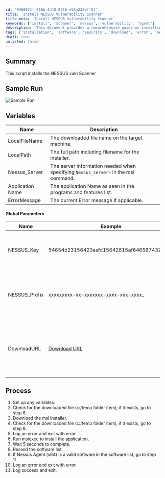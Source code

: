 ```yaml
---
id: '9468021f-816b-4d40-8915-e58a238eff8f'
title: 'Install NESSUS Vulnerability Scanner'
title_meta: 'Install NESSUS Vulnerability Scanner'
keywords: ['install', 'scanner', 'nessus', 'vulnerability', 'agent']
description: 'This document provides a comprehensive guide on installing the NESSUS vulnerability scanner, including sample runs, variable definitions, global parameters, and a detailed process for successful installation.'
tags: ['installation', 'software', 'security', 'download', 'error', 'setup']
draft: true
unlisted: false
---
```

## Summary

This script installs the NESSUS vuln Scanner

## Sample Run

![Sample Run](../../static/img/SWM---Software-Install---Client-Specific---Vuln-Scanner---Install/image_1.png)

## Variables

| Name              | Description                                                                                                   |
|-------------------|---------------------------------------------------------------------------------------------------------------|
| LocalFileName     | The downloaded file name on the target machine.                                                              |
| LocalPath         | The full path including filename for the installer.                                                          |
| Nessus_Server     | The server information needed when specifying `Nessus_server=` in the msi command.                          |
| Application Name  | The application Name as seen in the programs and features list.                                             |
| ErrorMessage      | The current Error message if applicable.                                                                     |

#### Global Parameters

| Name          | Example                                                                                                     | Required | Description                                                                      |
|---------------|-------------------------------------------------------------------------------------------------------------|----------|----------------------------------------------------------------------------------|
| NESSUS_Key    | 54654d23156423asfd15642615af646587432184c                                                                  | True     | The NESSUS key assigned to the required instance                                 |
| NESSUS_Prefix | xxxxxxxxx-xx-xxxxxxx-xxxx-xxx-xxxx_                                                                        | True     | The prefix to the computer name when entering `NESSUS_Name`, should end with _. |
| DownloadURL   | [Download URL](https://www.tenable.com/downloads/api/v1/public/pages/nessus-agents/downloads/17228/download?i_agree_to_tenable_license_agreement=true) | True     | The Download URL for the Nessus agent. Will need to change with future versions. |

## Process

1. Set up any variables.
2. Check for the downloaded file (c:/temp folder item); if it exists, go to step 6.
3. Download the msi installer.
4. Check for the downloaded file (c:/temp folder item); if it exists, go to step 6.
5. Log an error and exit with error.
6. Run msiexec to install the application.
7. Wait 5 seconds to complete.
8. Resend the software list.
9. If Nessus Agent (x64) is a valid software in the software list, go to step 11.
10. Log an error and exit with error.
11. Log success and exit.













